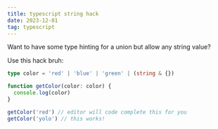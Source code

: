 ```yaml
---
title: typescript string hack
date: 2023-12-01
tag: typescript
---
```


Want to have some type hinting for a union but allow any string value? 

Use this hack bruh: 

```ts
type color = 'red' | 'blue' | 'green' | (string & {})

function getColor(color: color) {
  console.log(color)
}

getColor('red') // editor will code complete this for you
getColor('yolo') // this works!

```
